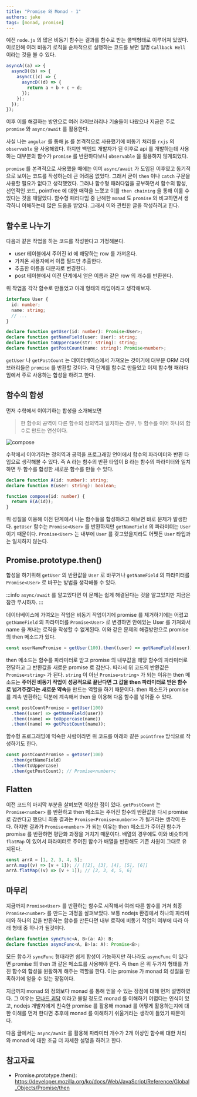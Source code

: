 ```yaml
---
title: "Promise 와 Monad - 1"
authors: jake
tags: [monad, promise]
---
```


예전 `node.js` 의 많은 비동기 함수는 결과를 함수로 받는 콜백형태로 이루어져 있었다.
이로인해 여러 비동기 로직을 순차적으로 실행하는 코드를 보면 일명 `Callback Hell` 이라는 것을 볼 수 있다.

```js
asyncA((a) => {
  asyncB((b) => {
    asyncC((c) => {
      asyncD((d) => {
        return a + b + c + d;
      });
    });
  });
});
```

이후 이를 해결하는 방안으로 여러 라이브러리나 기술들이 나왔으나 지금은 주로 `promise` 와 `async/await` 를 활용한다.

사실 나는 `angular` 를 통해 js 를 본격적으로 사용했기에 비동기 처리를 `rxjs` 의 `observable` 을 사용해왔다.
하지만 백엔드 개발자가 된 이후로 api 를 개발하는데 사용하는 대부분의 함수가 `promise` 를 반환하다보니 `observable` 을 활용하지 않게되었다.

`promise` 를 본격적으로 사용했을 때에는 이미 `async/await` 가 도입된 이후였고 동기적으로 보이는 코드를 작성하는데 큰 어려움 없었다.
그래서 굳이 `then` 이나 `catch` 구문을 사용할 필요가 없다고 생각했었다.
그러나 함수형 패러다임을 공부하면서 함수의 합성, 선언적인 코드, pointfree 에 대한 매력을 느꼈고 이를 `then chaining` 을 통해 이룰 수 있다는 것을 깨달았다.
함수형 패러다임 중 난해한 `monad` 도 `promise` 와 비교하면서 생각하니 이해하는데 많은 도움을 받았다.
그래서 이와 관련한 글을 작성하려고 한다.

<!--truncate-->

## 함수로 나누기

다음과 같은 작업을 하는 코드를 작성한다고 가정해본다.

- user 테이블에서 주어진 id 에 해당하는 row 를 가져온다.
- 가져온 사용자에서 이름 필드만 추출한다.
- 추출한 이름을 대문자로 변경한다.
- post 테이블에서 이전 단계에서 얻은 이름과 같은 row 의 개수를 반환한다.

위 작업을 각각 함수로 만들었고 아래 형태의 타입이라고 생각해보자.

```typescript
interface User {
  id: number;
  name: string;
  // ...
}

declare function getUser(id: number): Promise<User>;
declare function getNameField(user: User): string;
declare function toUppercase(str: string): string;
declare function getPostCount(name: string): Promise<number>;
```

`getUser` 나 `getPostCount` 는 데이터베이스에서 가져오는 것이기에 대부분 ORM 라이브러리들은 `promise` 를 반환할 것이다.
각 단계를 함수로 만들었고 이제 함수형 패러다임에서 주로 사용하는 합성을 하려고 한다.

## 함수의 합성

먼저 수학에서 이야기하는 합성을 소개해보면

> 한 함수의 공역이 다른 함수의 정의역과 일치하는 경우, 두 함수를 이어 하나의 함수로 만드는 연산이다.

![compose](./compose.png)

수학에서 이야기하는 정의역과 공역을 프로그래밍 언어에서 함수의 파라미터와 반환 타입으로 생각해볼 수 있다.
즉 A 라는 함수의 반환 타입이 B 라는 함수의 파라미터와 일치하면 두 함수를 합성한 새로운 함수를 만들 수 있다.

```typescript
declare function A(id: number): string;
declare function B(user: string): boolean;

function compose(id: number) {
  return B(A(id));
}
```

위 성질을 이용해 이전 단계에서 나눈 함수들을 합성하려고 해보면 바로 문제가 발생한다.
`getUser` 함수는 `Promise<User>` 를 반환하지만 `getNameField` 의 파라미터는 `User` 이기 때문이다.
`Promise<User>` 는 내부에 `User` 를 갖고있을지라도 어쨋든 `User` 타입과는 일치하지 않는다.

## Promise.prototype.then()

합성을 하기위해 `getUser` 의 반환값을 `User` 로 바꾸거나 `getNameField` 의 파라미터를 `Promise<User>` 로 바꾸는 방법을 생각해볼 수 있다.

:::info
`async/await` 를 알고있다면 이 문제는 쉽게 해결된다는 것을 알고있지만 지금은 잠깐 무시하자.
:::

데이터베이스에 가여오는 작업은 비동기 작업이기에 promise 를 제거하기에는 어렵고
`getNameField` 의 파라미터를 `Promise<User>` 로 변경하면 안에있는 User 를 가져와서 name 을 꺼내는 로직을 작성할 수 없게된다.
이와 같은 문제의 해결방안으로 promise 의 then 메소드가 있다.

```typescript
const userNamePromise = getUser(100).then((user) => getNameField(user)); // Promise<string>;
```

then 메소드는 함수를 파라미터로 받고 promise 의 내부값을 해당 함수의 파라미터로 전달하고 그 반환값을 새로운 promise 로 감싼다.
따라서 위 코드의 반환값은 `Promise<string>` 가 된다.
`string` 이 아닌 `Promise<string>` 가 되는 이유는 then 메소드는 **주어진 비동기 작업이 성공적으로 끝난다면 그 값을 then 파라미터로 받은 함수로 넘겨주겠다는 새로운 약속**을 만드는 역할을 하기 때문이다.
then 메소드가 promise 를 계속 반환하는 덕분에 계속해서 then 을 이용해 다음 함수를 넣어줄 수 있다.

```typescript
const postCountPromise = getUser(100)
  .then((user) => getNameField(user))
  .then((name) => toUppercase(name))
  .then((name) => getPostCount(name));
```

함수형 프로그래밍에 익숙한 사람이라면 위 코드를 아래와 같은 `pointfree` 방식으로 작성하기도 한다.

```typescript
const postCountPromise = getUser(100)
  .then(getNameField)
  .then(toUppercase)
  .then(getPostCount); // Promise<number>;
```

## Flatten

이전 코드의 마지막 부분을 살펴보면 이상한 점이 있다.
`getPostCount` 는 `Promise<number>` 를 반환하고 then 메소드는 주어진 함수의 반환값을 다시 promise 로 감싼다고 했으니 최종 결과는 `Promise<Promise<number>>` 가 될거라는 생각이 든다.
하지만 결과가 `Promise<number>` 가 되는 이유는 then 메소드가 주어진 함수가 promise 를 반환하면 평탄화 과정을 거치기 때문이다.
배열의 경우에도 이와 비슷하게 `flatMap` 이 있어서 파라미터로 주어진 함수가 배열을 반환해도 기존 차원이 그대로 유지된다.

```typescript
const arrA = [1, 2, 3, 4, 5];
arrA.map((v) => [v + 1]); // [[2], [3], [4], [5], [6]]
arrA.flatMap((v) => [v + 1]); // [2, 3, 4, 5, 6]
```

## 마무리

지금까지 `Promise<User>` 를 반환하는 함수로 시작해서 여러 다른 함수를 거쳐 최종 `Promise<number>` 를 만드는 과정을 살펴보았다.
보통 nodejs 환경에서 하나의 파라미터와 하나의 값을 반환하는 함수를 만든다면 내부 로직에 비동기 작업의 여부에 따라 아래 형태 중 하나가 될것이다.

```typescript
declare function syncFunc<A, B>(a: A): B;
declare function asyncFunc<A, B>(a: A): Promise<B>;
```

모든 함수가 `syncFunc` 형태라면 쉽게 합성이 가능하지만 하나라도 `asyncFunc` 이 있다면 promise 의 then 과 같은 메소드를 사용해야 한다.
즉 then 은 위 두가지 형태를 가진 함수의 합성을 원활하게 해주는 역할을 한다.
이는 promise 가 monad 의 성질을 만족하기에 얻을 수 있는 장점이다.

지금까지 monad 의 정의보다 monad 를 통해 얻을 수 있는 장점에 대해 먼저 설명하였다.
그 이유는 [모나드 괴담](https://xtendo.org/ko/monad#143) 이라고 불릴 정도로 monad 를 이해하기 어렵다는 인식이 있고,
nodejs 개발자에게 친숙한 promise 를 활용해 monad 를 어떻게 활용하는지에 대한 이해를 먼저 한다면 추후에 monad 를 이해하기 쉬울거라는 생각이 들었기 때문이다.

다음 글에서는 `async/await` 를 활용해 파라미터 개수가 2개 이상인 함수에 대한 처리와 monad 에 대한 조금 더 자세한 설명을 하려고 한다.

## 참고자료

- Promise.prototype.then(): https://developer.mozilla.org/ko/docs/Web/JavaScript/Reference/Global_Objects/Promise/then
